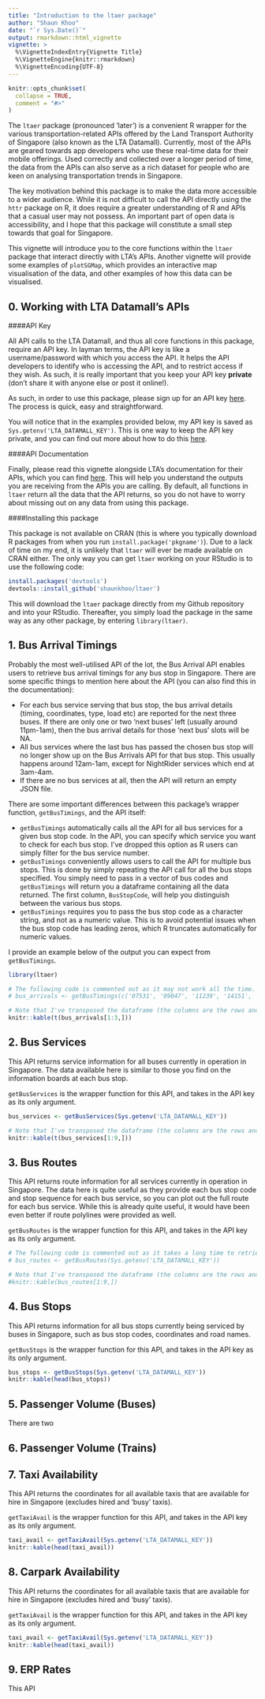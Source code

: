 ```yaml
---
title: "Introduction to the ltaer package"
author: "Shaun Khoo"
date: "`r Sys.Date()`"
output: rmarkdown::html_vignette
vignette: >
  %\VignetteIndexEntry{Vignette Title}
  %\VignetteEngine{knitr::rmarkdown}
  %\VignetteEncoding{UTF-8}
---
```


```r
knitr::opts_chunk$set(
  collapse = TRUE,
  comment = "#>"
)
```

The `ltaer` package (pronounced 'later') is a convenient R wrapper for the various transportation-related APIs offered by the Land Transport Authority of Singapore (also known as the LTA Datamall). Currently, most of the APIs are geared towards app developers who use these real-time data for their mobile offerings. Used correctly and collected over a longer period of time, the data from the APIs can also serve as a rich dataset for people who are keen on analysing transportation trends in Singapore.

The key motivation behind this package is to make the data more accessible to a wider audience. While it is not difficult to call the API directly using the `httr` package on R, it does require a greater understanding of R and APIs that a casual user may not possess. An important part of open data is accessibility, and I hope that this package will constitute a small step towards that goal for Singapore.

This vignette will introduce you to the core functions within the `ltaer` package that interact directly with LTA's APIs. Another vignette will provide some examples of `plotSGMap`, which provides an interactive map visualisation of the data, and other examples of how this data can be visualised.

## 0. Working with LTA Datamall's APIs

####API Key

All API calls to the LTA Datamall, and thus all core functions in this package, require an API key. In layman terms, the API key is like a username/password with which you access the API. It helps the API developers to identify who is accessing the API, and to restrict access if they wish. As such, it is really important that you keep your API key **private** (don't share it with anyone else or post it online!). 

As such, in order to use this package, please sign up for an API key [here](https://www.mytransport.sg/content/mytransport/home/dataMall/request-for-api.html). The process is quick, easy and straightforward. 

You will notice that in the examples provided below, my API key is saved as `Sys.getenv('LTA_DATAMALL_KEY')`. This is one way to keep the API key private, and you can find out more about how to do this [here](https://daattali.gitbooks.io/stat545-ubc-github-io/bit003_api-key-env-var.html).

####API Documentation

Finally, please read this vignette alongside LTA's documentation for their APIs, which you can find [here](https://www.mytransport.sg/content/dam/datamall/datasets/LTA_DataMall_API_User_Guide.pdf). This will help you understand the outputs you are receiving from the APIs you are calling. By default, all functions in `ltaer` return all the data that the API returns, so you do not have to worry about missing out on any data from using this package.

####Installing this package

This package is not available on CRAN (this is where you typically download R packages from when you run `install.package('pkgname')`). Due to a lack of time on my end, it is unlikely that `ltaer` will ever be made available on CRAN either. The only way you can get `ltaer` working on your RStudio is to use the following code:

```r
install.packages('devtools')
devtools::install_github('shaunkhoo/ltaer')
```

This will download the `ltaer` package directly from my Github repository and into your RStudio. Thereafter, you simply load the package in the same way as any other package, by entering `library(ltaer)`.

## 1. Bus Arrival Timings

Probably the most well-utilised API of the lot, the Bus Arrival API enables users to retrieve bus arrival timings for any bus stop in Singapore. There are some specific things to mention here about the API (you can also find this in the documentation):

* For each bus service serving that bus stop, the bus arrival details (timing, coordinates, type, load etc) are reported for the next three buses. If there are only one or two 'next buses' left (usually around 11pm-1am), then the bus arrival details for those 'next bus' slots will be NA. 
* All bus services where the last bus has passed the chosen bus stop will no longer show up on the Bus Arrivals API for that bus stop. This usually happens around 12am-1am, except for NightRider services which end at 3am-4am.
* If there are no bus services at all, then the API will return an empty JSON file.

There are some important differences between this package's wrapper function, `getBusTimings`, and the API itself:

* `getBusTimings` automatically calls all the API for all bus services for a given bus stop code. In the API, you can specify which service you want to check for each bus stop. I've dropped this option as R users can simply filter for the bus service number.
* `getBusTimings` conveniently allows users to call the API for multiple bus stops. This is done by simply repeating the API call for all the bus stops specified. You simply need to pass in a vector of bus codes and `getBusTimings` will return you a dataframe containing all the data returned. The first column, `BusStopCode`, will help you distinguish between the various bus stops.
* `getBusTimings` requires you to pass the bus stop code as a character string, and not as a numeric value. This is to avoid potential issues when the bus stop code has leading zeros, which R truncates automatically for numeric values.

I provide an example below of the output you can expect from `getBusTimings`.

```r
library(ltaer)

# The following code is commented out as it may not work all the time. The output has been saved in this package as 'bus_arrivals' for your use.
# bus_arrivals <- getBusTimings(c('07531', '09047', '11239', '14151', '66451', '44289', '50021', '54269', '03019', '09022', '41029'), api_key = Sys.getenv('LTA_DATAMALL_KEY'))

# Note that I've transposed the dataframe (the columns are the rows and vice versa) for clarity of presentation.
knitr::kable(t(bus_arrivals[1:3,]))
```

## 2. Bus Services

This API returns service information for all buses currently in operation in Singapore. The data available here is similar to those you find on the information boards at each bus stop.

`getBusServices` is the wrapper function for this API, and takes in the API key as its only argument.

```r
bus_services <- getBusServices(Sys.getenv('LTA_DATAMALL_KEY'))

# Note that I've transposed the dataframe (the columns are the rows and vice versa) for clarity of presentation.
knitr::kable(t(bus_services[1:9,]))
```

## 3. Bus Routes

This API returns route information for all services currently in operation in Singapore. The data here is quite useful as they provide each bus stop code and stop sequence for each bus service, so you can plot out the full route for each bus service. While this is already quite useful, it would have been even better if route polylines were provided as well.

`getBusRoutes` is the wrapper function for this API, and takes in the API key as its only argument.

```r
# The following code is commented out as it takes a long time to retrieve all the routes. The output has been saved in this package as 'bus_routes' for your use.
# bus_routes <- getBusRoutes(Sys.getenv('LTA_DATAMALL_KEY'))

# Note that I've transposed the dataframe (the columns are the rows and vice versa) for clarity of presentation.
#knitr::kable(bus_routes[1:9,])
```

## 4. Bus Stops

This API returns information for all bus stops currently being serviced by buses in Singapore, such as bus stop codes, coordinates and road names.

`getBusStops` is the wrapper function for this API, and takes in the API key as its only argument.

```r
bus_stops <- getBusStops(Sys.getenv('LTA_DATAMALL_KEY'))
knitr::kable(head(bus_stops))
```

## 5. Passenger Volume (Buses)

There are two 




## 6. Passenger Volume (Trains)



## 7. Taxi Availability

This API returns the coordinates for all available taxis that are available for hire in Singapore (excludes hired and 'busy' taxis). 

`getTaxiAvail` is the wrapper function for this API, and takes in the API key as its only argument.

```r
taxi_avail <- getTaxiAvail(Sys.getenv('LTA_DATAMALL_KEY'))
knitr::kable(head(taxi_avail))
```

## 8. Carpark Availability

This API returns the coordinates for all available taxis that are available for hire in Singapore (excludes hired and 'busy' taxis). 

`getTaxiAvail` is the wrapper function for this API, and takes in the API key as its only argument.

```r
taxi_avail <- getTaxiAvail(Sys.getenv('LTA_DATAMALL_KEY'))
knitr::kable(head(taxi_avail))
```

## 9. ERP Rates

This API 


##





